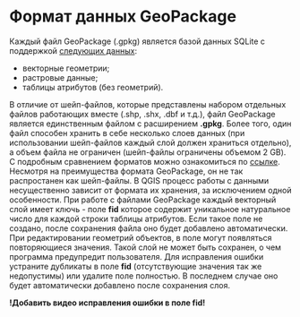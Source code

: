# Формат данных GeoPackage {#sec-gpkg}

Каждый файл GeoPackage (.gpkg) является базой данных SQLite с поддержкой [следующих данных](https://www.geopackage.org/):

* векторные геометрии;
* растровые данные;
* таблицы атрибутов (без геометрий).

В отличие от шейп-файлов, которые представлены набором отдельных файлов работающих вместе (.shp, .shx, .dbf и т.д.), файл GeoPackage является единственным файлом с расширением **.gpkg**. Более того, один файл способен хранить в себе несколько слоев данных (при использовании шейп-файлов каждый слой должен храниться отдельно), а объем файла не ограничен (шейп-файлы ограничены объемом 2 GB). С подробным сравнением форматов можно ознакомиться по [ссылке](https://mapscaping.com/shapefiles-vs-geopackage/).  
Несмотря на преимущества формата GeoPackage, он не так распростанен как шейп-файлы. В QGIS процесс работы с данными несущественно зависит от формата их хранения, за исключением одной особенности. При работе с файлами GeoPackage каждый векторный слой имеет ключь - поле **fid** которое содержит уникальное натуральное число для каждой строки таблицы атрибутов. Если такое поле не создано, после сохранения файла оно будет добавлено автоматически. При редактировании геометрий объектов, в поле могут появляться повторяющиеся значения. Такой слой не может быть сохранен, о чем программа предупредит пользователя. Для исправления ошибки устраните дубликаты в поле **fid** (отсутствующие значения так же недопустимы) или удалите поле полностью. В последнем случае оно будет автоматически добавлено после сохранения слоя.

**!Добавить видео исправления ошибки в поле fid!**



